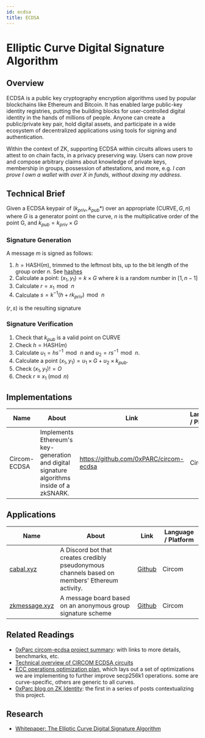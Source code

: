 ```yaml
---
id: ecdsa
title: ECDSA
---
```


# Elliptic Curve Digital Signature Algorithm

## Overview
ECDSA is a public key cryptography encryption algorithms used by popular blockchains like Ethereum and Bitcoin. It has enabled large public-key identity registries, putting the building blocks for user-controlled digital identity in the hands of millions of people. Anyone can create a public/private key pair, hold digital assets, and participate in a wide ecosystem of decentralized applications using tools for signing and authentication.

Within the context of ZK, supporting ECDSA within circuits allows users to attest to on chain facts, in a privacy preserving way. Users can now prove and compose arbitrary claims about knowledge of private keys, membership in groups, possession of attestations, and more, e.g. *I can prove I own a wallet with over X in funds, without doxing my address*.

## Technical Brief
Given a ECDSA keypair of $(k_{priv}, k_{pub}*)$ over an appropriate $({\textrm {CURVE}},G,n)$ where $G$ is a generator point on the curve, $n$ is the multiplicative order of the point G, and $k_{pub}=k_{priv}\times G$

### Signature Generation
A message $m$ is signed as follows: 
1. ${\displaystyle h={\textrm {HASH}}(m)}$, trimmed to the leftmost bits, up to the bit length of the group order $n$. See [hashes](/docs/primitives/hashes)
2. Calculate a point: $(x_{1},y_{1})=k\times G$ where $k$ is a random number in ${\displaystyle [1,n-1]}$
3. Calculate $r=x_{1}\,{\bmod {\,}}n$
4. Calculate ${\displaystyle s=k^{-1}(h+rk_{priv})\,{\bmod {\,}}n}$

$(r,s)$ is the resulting signature

### Signature Verification
1. Check that $k_{pub}$ is a valid point on $\textrm {CURVE}$
2. Check ${\displaystyle h={\textrm {HASH}}(m)}$
3. Calculate ${\displaystyle u_{1}=hs^{-1}\,{\bmod {\,}}n}$ and ${\displaystyle u_{2}=rs^{-1}\,{\bmod {\,}}n}$.
4. Calculate a point ${\displaystyle (x_{1},y_{1})=u_{1}\times G+u_{2}\times k_{pub}}$. 
5. Check ${\displaystyle (x_{1},y_{1})!=O}$
5. Check ${\displaystyle r\equiv x_{1}{\pmod {n}}}$

## Implementations

| Name  | About | Link | Language / Platform |
| ------------- | ------------- | ------------- | ------------- |
| Circom-ECDSA  | Implements Ethereum's key-generation and digital signature algorithms inside of a zkSNARK. |https://github.com/0xPARC/circom-ecdsa  | Circom |

## Applications

| Name  | About | Link | Language / Platform |
| ------------- | ------------- | ------------- | ------------- |
| [cabal.xyz](cabal.xyz)  |  A Discord bot that creates credibly pseudonymous channels based on members' Ethereum activity.  | [Github](https://github.com/0xPARC/cabal)  | Circom |
| [zkmessage.xyz](https://zkmessage.xyz/) | A message board based on an anonymous group signature scheme | [Github](https://github.com/0xPARC/zkmessage.xyz) | Circom |


## Related Readings
- [0xParc circom-ecdsa project summary](https://0xparc.org/blog/zk-ecdsa-1): with links to more details, benchmarks, etc.
- [Technical overview of CIRCOM ECDSA circuits](https://hackmd.io/GhLKevH0T82TDRrlHCVy-g)
- [ECC operations optimization plan](https://hackmd.io/M6U22g37SfCZZO5PGPpMwg), which lays out a set of optimizations we are implementing to further improve secp256k1 operations. some are curve-specific, others are generic to all curves.
- [0xParc blog on ZK Identity](https://0xparc.org/blog/zk-id-1): the first in a series of posts contextualizing this project.

## Research
- [Whitepaper: The Elliptic Curve Digital Signature Algorithm](https://www.cs.miami.edu/home/burt/learning/Csc609.142/ecdsa-cert.pdf)
